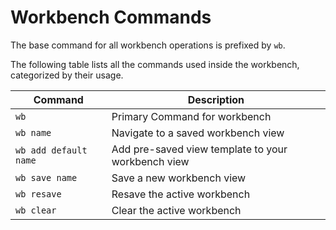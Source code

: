 # Workbench Commands

The base command for all workbench operations is prefixed by `wb`.

The following table lists all the commands used inside the workbench, categorized by their usage.

| Command               | Description                                        |
| --------------------- | -------------------------------------------------- |
| `wb`                  | Primary Command for workbench                      |
| `wb name`             | Navigate to a saved workbench view                 |
| `wb add default name` | Add pre-saved view template to your workbench view |
| `wb save name`        | Save a new workbench view                          |
| `wb resave`           | Resave the active workbench                        |
| `wb clear`            | Clear the active workbench                         |

